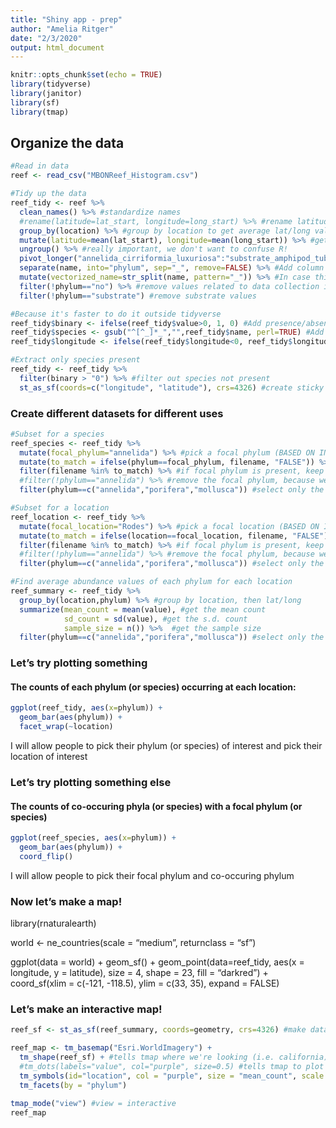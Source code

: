 ```yaml
---
title: "Shiny app - prep"
author: "Amelia Ritger"
date: "2/3/2020"
output: html_document
---
```


```r
knitr::opts_chunk$set(echo = TRUE)
library(tidyverse)
library(janitor)
library(sf)
library(tmap)
```

## Organize the data 
```r
#Read in data
reef <- read_csv("MBONReef_Histogram.csv")

#Tidy up the data
reef_tidy <- reef %>%
  clean_names() %>% #standardize names
  #rename(latitude=lat_start, longitude=long_start) %>% #rename latitude and longitude
  group_by(location) %>% #group by location to get average lat/long values for each location
  mutate(latitude=mean(lat_start), longitude=mean(long_start)) %>% #get average lat/long values (because that's how that works...)
  ungroup() %>% #really important, we don't want to confuse R!
  pivot_longer("annelida_cirriformia_luxuriosa":"substrate_amphipod_tube_complex") %>%  #make long form
  separate(name, into="phylum", sep="_", remove=FALSE) %>% #Add column for phylum name
  mutate(vectorized_name=str_split(name, pattern="_")) %>% #In case this is useful...
  filter(!phylum=="no") %>% #remove values related to data collection issue
  filter(!phylum=="substrate") #remove substrate values

#Because it's faster to do it outside tidyverse
reef_tidy$binary <- ifelse(reef_tidy$value>0, 1, 0) #Add presence/absence column
reef_tidy$species <- gsub("^[^_]*_","",reef_tidy$name, perl=TRUE) #Add column for species name
reef_tidy$longitude <- ifelse(reef_tidy$longitude<0, reef_tidy$longitude, -reef_tidy$longitude) #because all longitude values in this region should be negative 

#Extract only species present
reef_tidy <- reef_tidy %>%
  filter(binary > "0") %>% #filter out species not present
  st_as_sf(coords=c("longitude", "latitude"), crs=4326) #create sticky geometry for lat/long
```

### Create different datasets for different uses
```r
#Subset for a species
reef_species <- reef_tidy %>%
  mutate(focal_phylum="annelida") %>% #pick a focal phylum (BASED ON INPUT)
  mutate(to_match = ifelse(phylum==focal_phylum, filename, "FALSE")) %>% #create a column that we can subset all rows in a plot based on the presence of focal phylum in the plot at least once
  filter(filename %in% to_match) %>% #if focal phylum is present, keep all observations of that plot ("filename")
  #filter(!phylum=="annelida") %>% #remove the focal phylum, because we don't need to see co-occurrence of focal phylum with focal phylum (BASED ON INPUT)
  filter(phylum==c("annelida","porifera","mollusca")) #select only the coocurring species you want to look at (BASED ON INPUT)

#Subset for a location
reef_location <- reef_tidy %>%
  mutate(focal_location="Rodes") %>% #pick a focal location (BASED ON INPUT)
  mutate(to_match = ifelse(location==focal_location, filename, "FALSE")) %>% #create a column that we can subset all rows in a plot based on the presence of focal phylum in the plot at least once
  filter(filename %in% to_match) %>% #if focal phylum is present, keep all observations of that plot ("filename")
  #filter(!phylum=="annelida") %>% #remove the focal phylum, because we don't need to see co-occurrence of focal phylum with focal phylum (BASED ON INPUT)
  filter(phylum==c("annelida","porifera","mollusca")) #select only the coocurring species you want to look at (BASED ON INPUT)

#Find average abundance values of each phylum for each location
reef_summary <- reef_tidy %>%
  group_by(location,phylum) %>% #group by location, then lat/long
  summarize(mean_count = mean(value), #get the mean count
            sd_count = sd(value), #get the s.d. count
            sample_size = n()) %>%  #get the sample size
  filter(phylum==c("annelida","porifera","mollusca")) #select only the species you want to look at (BASED ON INPUT)
```

### Let's try plotting something

#### The counts of each phylum (or species) occurring at each location:
```r
ggplot(reef_tidy, aes(x=phylum)) +
  geom_bar(aes(phylum)) +
  facet_wrap(~location)
```

I will allow people to pick their phylum (or species) of interest and pick their location of interest

### Let's try plotting something else

#### The counts of co-occuring phyla (or species) with a focal phylum (or species)
```r
ggplot(reef_species, aes(x=phylum)) +
  geom_bar(aes(phylum)) +
  coord_flip()
```
I will allow people to pick their focal phylum and co-occuring phylum

### Now let's make a map!
library(rnaturalearth)

world <- ne_countries(scale = "medium", returnclass = "sf")

ggplot(data = world) +
    geom_sf() +
    geom_point(data=reef_tidy, aes(x = longitude, y = latitude), size = 4, 
        shape = 23, fill = "darkred") +
    coord_sf(xlim = c(-121, -118.5), ylim = c(33, 35), expand = FALSE)
  
### Let's make an interactive map!
```r
reef_sf <- st_as_sf(reef_summary, coords=geometry, crs=4326) #make data sf geometry friendly

reef_map <- tm_basemap("Esri.WorldImagery") +
  tm_shape(reef_sf) + #tells tmap where we're looking (i.e. california)
  #tm_dots(labels="value", col="purple", size=0.5) #tells tmap to plot points on map labelled with id associated
  tm_symbols(id="location", col = "purple", size = "mean_count", scale = 3) +
  tm_facets(by = "phylum")

tmap_mode("view") #view = interactive
reef_map
```

